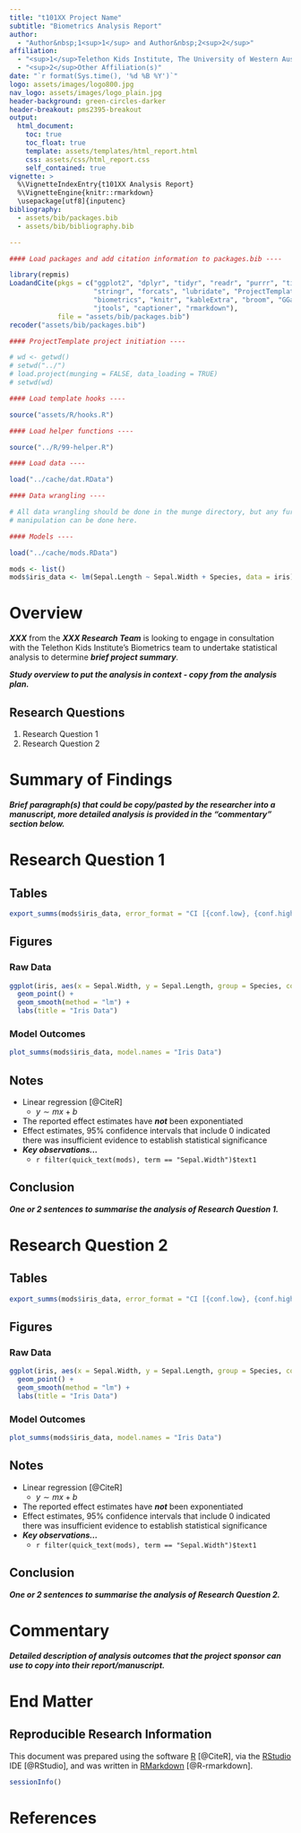 ```yaml
---
title: "t101XX Project Name"
subtitle: "Biometrics Analysis Report"
author:
  - "Author&nbsp;1<sup>1</sup> and Author&nbsp;2<sup>2</sup>"
affiliation:
  - "<sup>1</sup>Telethon Kids Institute, The University of Western Australia, Perth, Western Australia, Australia"
  - "<sup>2</sup>Other Affiliation(s)"
date: "`r format(Sys.time(), '%d %B %Y')`"
logo: assets/images/logo800.jpg
nav_logo: assets/images/logo_plain.jpg
header-background: green-circles-darker
header-breakout: pms2395-breakout
output:
  html_document:
    toc: true
    toc_float: true
    template: assets/templates/html_report.html
    css: assets/css/html_report.css
    self_contained: true
vignette: >
  %\VignetteIndexEntry{t101XX Analysis Report}
  %\VignetteEngine{knitr::rmarkdown}
  \usepackage[utf8]{inputenc}
bibliography:
  - assets/bib/packages.bib
  - assets/bib/bibliography.bib

---
```


```r
#### Load packages and add citation information to packages.bib ----

library(repmis)
LoadandCite(pkgs = c("ggplot2", "dplyr", "tidyr", "readr", "purrr", "tibble",
                     "stringr", "forcats", "lubridate", "ProjectTemplate", "repmis",
                     "biometrics", "knitr", "kableExtra", "broom", "GGally",
                     "jtools", "captioner", "rmarkdown"),
            file = "assets/bib/packages.bib")
recoder("assets/bib/packages.bib")

#### ProjectTemplate project initiation ----

# wd <- getwd()
# setwd("../")
# load.project(munging = FALSE, data_loading = TRUE)
# setwd(wd)

#### Load template hooks ----

source("assets/R/hooks.R")

#### Load helper functions ----

source("../R/99-helper.R")

#### Load data ----

load("../cache/dat.RData")

#### Data wrangling ----

# All data wrangling should be done in the munge directory, but any further data
# manipulation can be done here.

#### Models ----

load("../cache/mods.RData")

mods <- list()
mods$iris_data <- lm(Sepal.Length ~ Sepal.Width + Species, data = iris)

```

# Overview

***XXX*** from the ***XXX Research Team*** is looking to engage in consultation with the Telethon Kids Institute's Biometrics team to undertake statistical analysis to determine ***brief project summary***.

***Study overview to put the analysis in context - copy from the analysis plan.***

## Research Questions

1.  Research Question 1
2.  Research Question 2

# Summary of Findings

***Brief paragraph(s) that could be copy/pasted by the researcher into a manuscript, more detailed analysis is provided in the "commentary" section below.***

# Research Question 1

## Tables

```r
export_summs(mods$iris_data, error_format = "CI [{conf.low}, {conf.high}]", model.names = "Iris Data", exp = FALSE)

```

## Figures

### Raw Data

```r
ggplot(iris, aes(x = Sepal.Width, y = Sepal.Length, group = Species, color = Species)) +
  geom_point() +
  geom_smooth(method = "lm") +
  labs(title = "Iris Data")

```

### Model Outcomes

```r
plot_summs(mods$iris_data, model.names = "Iris Data")

```

## Notes

* Linear regression [@CiteR]
    - $y \sim mx + b$
* The reported effect estimates have ***not*** been exponentiated
* Effect estimates, 95% confidence intervals that include 0 indicated there was insufficient evidence to establish statistical significance
* ***Key observations...***
    - `r filter(quick_text(mods), term == "Sepal.Width")$text1`
    
## Conclusion

***One or 2 sentences to summarise the analysis of Research Question 1.***
    
# Research Question 2

## Tables

```r
export_summs(mods$iris_data, error_format = "CI [{conf.low}, {conf.high}]", model.names = "Iris Data", exp = FALSE)

```

## Figures

### Raw Data

```r
ggplot(iris, aes(x = Sepal.Width, y = Sepal.Length, group = Species, color = Species)) +
  geom_point() +
  geom_smooth(method = "lm") +
  labs(title = "Iris Data")

```

### Model Outcomes

```r
plot_summs(mods$iris_data, model.names = "Iris Data")

```

## Notes

* Linear regression [@CiteR]
    - $y \sim mx + b$
* The reported effect estimates have ***not*** been exponentiated
* Effect estimates, 95% confidence intervals that include 0 indicated there was insufficient evidence to establish statistical significance
* ***Key observations...***
    - `r filter(quick_text(mods), term == "Sepal.Width")$text1`
    
## Conclusion

***One or 2 sentences to summarise the analysis of Research Question 2.***

# Commentary

***Detailed description of analysis outcomes that the project sponsor can use to copy into their report/manuscript.***

# End Matter

## Reproducible Research Information

This document was prepared using the software [R](https://www.r-project.org/) [@CiteR], via the [RStudio](https://www.rstudio.com/) IDE [@RStudio], and was written in [RMarkdown](https://rmarkdown.rstudio.com/) [@R-rmarkdown].

```r
sessionInfo()

```

# References
